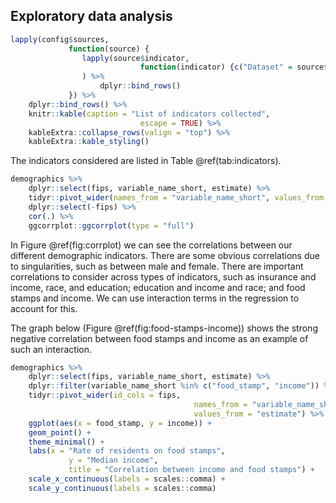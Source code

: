 ## Exploratory data analysis

```r
lapply(config$sources,
			 function(source) {
			 	lapply(source$indicator,
			 				 function(indicator) {c("Dataset" = source$description, "Indicator" = indicator)}
			 	) %>% 
			 		dplyr::bind_rows()
			 }) %>% 
	dplyr::bind_rows() %>% 
	knitr::kable(caption = "List of indicators collected",
							 escape = TRUE) %>% 
	kableExtra::collapse_rows(valign = "top") %>% 
	kableExtra::kable_styling()
```

The indicators considered are listed in Table \@ref(tab:indicators).

```r
demographics %>%
	dplyr::select(fips, variable_name_short, estimate) %>%
	tidyr::pivot_wider(names_from = "variable_name_short", values_from = "estimate") %>%
	dplyr::select(-fips) %>%
	cor(.) %>%
	ggcorrplot::ggcorrplot(type = "full")
```

In Figure \@ref(fig:corrplot) we can see the correlations between our different demographic indicators. There are some obvious correlations due to singularities, such as between male and female. There are important correlations to consider across types of indicators, such as insurance and income, race, and education; education and income and race; and food stamps and income. We can use interaction terms in the regression to account for this.

The graph below (Figure \@ref(fig:food-stamps-income)) shows the strong negative correlation between food stamps and income as an example of such an interaction.

```r
demographics %>%
	dplyr::select(fips, variable_name_short, estimate) %>%
	dplyr::filter(variable_name_short %in% c("food_stamp", "income")) %>%
	tidyr::pivot_wider(id_cols = fips,
										 names_from = "variable_name_short",
										 values_from = "estimate") %>%
	ggplot(aes(x = food_stamp, y = income)) +
	geom_point() +
	theme_minimal() +
	labs(x = "Rate of residents on food stamps",
			 y = "Median income",
			 title = "Correlation between income and food stamps") +
	scale_x_continuous(labels = scales::comma) +
	scale_y_continuous(labels = scales::comma)
```

